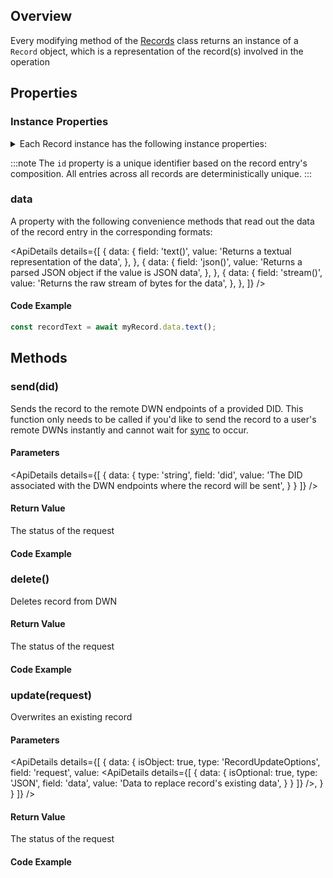 
## Overview
Every modifying method of the [Records](/api/web5-js/dwn/records) class returns an instance of a `Record` object, which is a representation of the record(s) involved in the operation

<Divider type="slash"/>

<section class="api-docs">

## Properties

### Instance Properties
<details>
  <summary>Each Record instance has the following instance properties:</summary>
  <div className="grid grid-cols-1 desktop:grid-cols-2">
    <div>
      <ul>
        <li>id</li>
        <li>attestation</li>
        <li>contextId</li>
        <li>dataFormat</li>
        <li>dateCreated</li>
        <li>dataCid</li>
        <li>dataSize</li>
        <li>dateModified</li>
        <li>datePublished</li>
      </ul>
    </div>
    <div>
      <ul>
        <li>encryption</li>
        <li>interface</li>
        <li>method</li>
        <li>parentId</li>
        <li>protocol</li>
        <li>protocolPath</li>
        <li>published</li>
        <li>recipient</li>
        <li>schema</li>
      </ul>
    </div>
  </div>
</details>

:::note
The `id` property is a unique identifier based on the record entry's composition. All entries across all records are deterministically unique.
:::

### data
A property with the following convenience methods that read out the data of the record entry in the corresponding formats:

<ApiDetails
  details={[
    {
      data: {
        field: 'text()',
        value: 'Returns a textual representation of the data',
      },
    },
    {
      data: {
        field: 'json()',
        value: 'Returns a parsed JSON object if the value is JSON data',
      },
    },
    {
      data: {
        field: 'stream()',
        value: 'Returns the raw stream of bytes for the data',
      },
    },
  ]}
/>

#### Code Example
```js
const recordText = await myRecord.data.text();
```

<Divider type="slash"/>

## Methods

### send(did)

Sends the record to the remote DWN endpoints of a provided DID. This function only needs to be called if you'd like to send the record to a user's remote DWNs instantly and cannot wait for [sync](/docs/web5/learn/sync#sync-intervals) to occur.

#### Parameters

<ApiDetails
  details={[
    {
      data: {
        type: 'string',
        field: 'did',
        value: 'The DID associated with the DWN endpoints where the record will be sent',
      }
    }
  ]}
/>


#### Return Value

The status of the request

#### Code Example

<CodeSnippet functionName="createRecordHelloWorld" />

<Divider type="slash"/>

### delete()

Deletes record from DWN

#### Return Value

The status of the request

#### Code Example

<CodeSnippet functionName="deleteRecord" />

<Divider type="slash"/>

### update(request)

Overwrites an existing record

#### Parameters

<ApiDetails
  details={[
    {
      data: {
        isObject: true,
        type: 'RecordUpdateOptions',
        field: 'request',
        value: <ApiDetails
                details={[
                    {
                        data: {
                            isOptional: true,
                            type: 'JSON',
                            field: 'data',
                            value: 'Data to replace record\'s existing data',
                        }
                    }
                ]}
            />,
      }
    }
  ]}
/>

#### Return Value

The status of the request

#### Code Example

<CodeSnippet functionName="updateRecord" />

</section>

